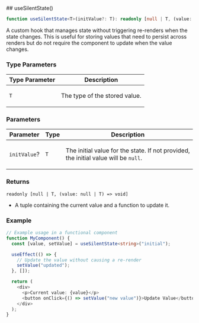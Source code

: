 
[//]: # (Do not edit directly)
[//]: # (Generated by the Cocokits TypeDoc custom theme on Sun Feb 09 2025)



<Meta title='Utils/Use-silent-state'/>
<MdxPage breadcrumb='Utils' title='Use-silent-state' tocItems={tocItems} hideThemeSwitcher={true}>
<div>
</div><div id="selection_usesilentstate">
## useSilentState()

```ts
function useSilentState<T>(initValue?: T): readonly [null | T, (value: null | T) => void]
```

A custom hook that manages state without triggering re-renders when the state changes.
This is useful for storing values that need to persist across renders but do not require
the component to update when the value changes.

### Type Parameters

<table class="arg-type-table arg-type-table--full-width">
<thead>
<tr>
<th>Type Parameter</th>
<th>Description</th>
</tr>
</thead>
<tbody>
<tr>
<td>

`T`

</td>
<td>

The type of the stored value.

</td>
</tr>
</tbody>
</table>

### Parameters

<table class="arg-type-table arg-type-table--full-width">
<thead>
<tr>
<th>Parameter</th>
<th>Type</th>
<th>Description</th>
</tr>
</thead>
<tbody>
<tr>
<td>

`initValue`?

</td>
<td>

`T`

</td>
<td>

The initial value for the state. If not provided, the initial value will be `null`.

</td>
</tr>
</tbody>
</table>

### Returns

`readonly [null | T, (value: null | T) => void]`

- A tuple containing the current value and a function to update it.

### Example

```ts
// Example usage in a functional component
function MyComponent() {
  const [value, setValue] = useSilentState<string>("initial");

  useEffect(() => {
    // Update the value without causing a re-render
    setValue("updated");
  }, []);

  return (
    <div>
      <p>Current value: {value}</p>
      <button onClick={() => setValue("new value")}>Update Value</button>
    </div>
  );
}
```

</div>
</MdxPage>
